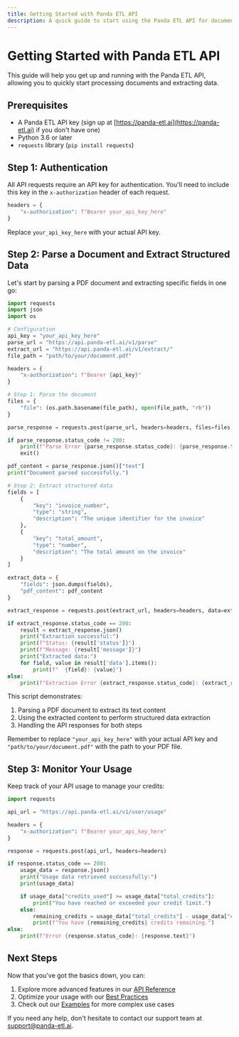```yaml
---
title: Getting Started with Panda ETL API
description: A quick guide to start using the Panda ETL API for document processing and data extraction
---
```


# Getting Started with Panda ETL API

This guide will help you get up and running with the Panda ETL API, allowing you to quickly start processing documents and extracting data.

## Prerequisites

- A Panda ETL API key (sign up at [https://panda-etl.ai](https://panda-etl.ai) if you don't have one)
- Python 3.6 or later
- `requests` library (`pip install requests`)

## Step 1: Authentication

All API requests require an API key for authentication. You'll need to include this key in the `x-authorization` header of each request.

```python
headers = {
    "x-authorization": f"Bearer your_api_key_here"
}
```

Replace `your_api_key_here` with your actual API key.

## Step 2: Parse a Document and Extract Structured Data

Let's start by parsing a PDF document and extracting specific fields in one go:

```python
import requests
import json
import os

# Configuration
api_key = "your_api_key_here"
parse_url = "https://api.panda-etl.ai/v1/parse"
extract_url = "https://api.panda-etl.ai/v1/extract/"
file_path = "path/to/your/document.pdf"

headers = {
    "x-authorization": f"Bearer {api_key}"
}

# Step 1: Parse the document
files = {
    "file": (os.path.basename(file_path), open(file_path, "rb"))
}

parse_response = requests.post(parse_url, headers=headers, files=files, timeout=360)

if parse_response.status_code != 200:
    print(f"Parse Error {parse_response.status_code}: {parse_response.text}")
    exit()

pdf_content = parse_response.json()["text"]
print("Document parsed successfully.")

# Step 2: Extract structured data
fields = [
    {
        "key": "invoice_number",
        "type": "string",
        "description": "The unique identifier for the invoice"
    },
    {
        "key": "total_amount",
        "type": "number",
        "description": "The total amount on the invoice"
    }
]

extract_data = {
    "fields": json.dumps(fields),
    "pdf_content": pdf_content
}

extract_response = requests.post(extract_url, headers=headers, data=extract_data)

if extract_response.status_code == 200:
    result = extract_response.json()
    print("Extraction successful:")
    print(f"Status: {result['status']}")
    print(f"Message: {result['message']}")
    print("Extracted data:")
    for field, value in result['data'].items():
        print(f"  {field}: {value}")
else:
    print(f"Extraction Error {extract_response.status_code}: {extract_response.text}")
```

This script demonstrates:

1. Parsing a PDF document to extract its text content
2. Using the extracted content to perform structured data extraction
3. Handling the API responses for both steps

Remember to replace `"your_api_key_here"` with your actual API key and `"path/to/your/document.pdf"` with the path to your PDF file.

## Step 3: Monitor Your Usage

Keep track of your API usage to manage your credits:

```python
import requests

api_url = "https://api.panda-etl.ai/v1/user/usage"

headers = {
    "x-authorization": f"Bearer your_api_key_here"
}

response = requests.post(api_url, headers=headers)

if response.status_code == 200:
    usage_data = response.json()
    print("Usage data retrieved successfully:")
    print(usage_data)

    if usage_data["credits_used"] >= usage_data["total_credits"]:
        print("You have reached or exceeded your credit limit.")
    else:
        remaining_credits = usage_data["total_credits"] - usage_data["credits_used"]
        print(f"You have {remaining_credits} credits remaining.")
else:
    print(f"Error {response.status_code}: {response.text}")
```

## Next Steps

Now that you've got the basics down, you can:

1. Explore more advanced features in our [API Reference](/api)
2. Optimize your usage with our [Best Practices](/best-practices)
3. Check out our [Examples](/examples) for more complex use cases

If you need any help, don't hesitate to contact our support team at support@panda-etl.ai.
